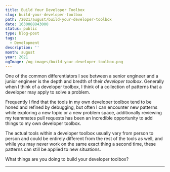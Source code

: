 ```yaml
---
title: Build Your Developer Toolbox
slug: build-your-developer-toolbox
path: /2021/august/build-your-developer-toolbox
date: 1630088843000
status: public
type: blog-post
tags:
  - Development
description: ''
month: august
year: 2021
ogImage: /og-images/build-your-developer-toolbox.png
---
```




One of the common differentiators I see between a senior engineer and a junior
engineer is the depth and bredth of their _developer toolbox_. Generally when I
think of a developer toolbox, I think of a collection of patterns that a
developer may apply to solve a problem.

Frequently I find that the tools in my own developer toolbox tend to be honed
and refined by debugging, but often I can encounter new patterns while exploring
a new topic or a new problem space, additionally reviewing my teammates pull
requests has been an incredible opportunity to add things to my own developer
toolbox.

The actual tools within a developer toolbox usually vary from person to person
and could be entirely different from the rest of the tools as well, and while
you may never work on the same exact thing a second time, these patterns can
still be applied to new situations.

What things are you doing to build your developer toolbox?

<Spacer />

---

<Spacer />

